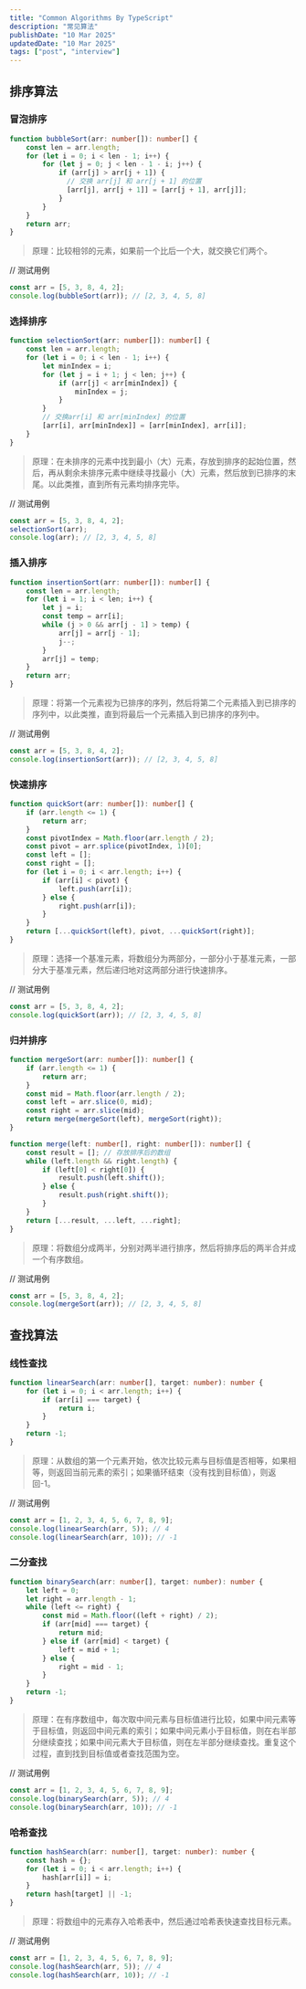 ```yaml
---
title: "Common Algorithms By TypeScript"
description: "常见算法"
publishDate: "10 Mar 2025"
updatedDate: "10 Mar 2025"
tags: ["post", "interview"]
---
```


## 排序算法

### 冒泡排序

```typescript
function bubbleSort(arr: number[]): number[] {
    const len = arr.length;
    for (let i = 0; i < len - 1; i++) {
        for (let j = 0; j < len - 1 - i; j++) {
            if (arr[j] > arr[j + 1]) {
              // 交换 arr[j] 和 arr[j + 1] 的位置
              [arr[j], arr[j + 1]] = [arr[j + 1], arr[j]];
            }
        }
    }
    return arr;
}
```

> 原理：比较相邻的元素，如果前一个比后一个大，就交换它们两个。

// 测试用例

```typescript
const arr = [5, 3, 8, 4, 2];
console.log(bubbleSort(arr)); // [2, 3, 4, 5, 8]
```

### 选择排序

```typescript
function selectionSort(arr: number[]): number[] {
    const len = arr.length;
    for (let i = 0; i < len - 1; i++) {
        let minIndex = i;
        for (let j = i + 1; j < len; j++) {
            if (arr[j] < arr[minIndex]) {
                minIndex = j;
            }
        }
        // 交换arr[i] 和 arr[minIndex] 的位置
        [arr[i], arr[minIndex]] = [arr[minIndex], arr[i]];
    }
}
```

> 原理：在未排序的元素中找到最小（大）元素，存放到排序的起始位置，然后，再从剩余未排序元素中继续寻找最小（大）元素，然后放到已排序的末尾。以此类推，直到所有元素均排序完毕。

// 测试用例

```typescript
const arr = [5, 3, 8, 4, 2];
selectionSort(arr);
console.log(arr); // [2, 3, 4, 5, 8]
```

### 插入排序

```typescript
function insertionSort(arr: number[]): number[] {
    const len = arr.length;
    for (let i = 1; i < len; i++) {
        let j = i;
        const temp = arr[i];
        while (j > 0 && arr[j - 1] > temp) {
            arr[j] = arr[j - 1];
            j--;
        }
        arr[j] = temp;
    }
    return arr;
}
```

> 原理：将第一个元素视为已排序的序列，然后将第二个元素插入到已排序的序列中，以此类推，直到将最后一个元素插入到已排序的序列中。

// 测试用例

```typescript
const arr = [5, 3, 8, 4, 2];
console.log(insertionSort(arr)); // [2, 3, 4, 5, 8]
```

### 快速排序

```typescript
function quickSort(arr: number[]): number[] {
    if (arr.length <= 1) {
        return arr;
    }
    const pivotIndex = Math.floor(arr.length / 2);
    const pivot = arr.splice(pivotIndex, 1)[0];
    const left = [];
    const right = [];
    for (let i = 0; i < arr.length; i++) {
        if (arr[i] < pivot) {
            left.push(arr[i]);
        } else {
            right.push(arr[i]);
        }
    }
    return [...quickSort(left), pivot, ...quickSort(right)];
}
```

> 原理：选择一个基准元素，将数组分为两部分，一部分小于基准元素，一部分大于基准元素，然后递归地对这两部分进行快速排序。

// 测试用例

```typescript
const arr = [5, 3, 8, 4, 2];
console.log(quickSort(arr)); // [2, 3, 4, 5, 8]
```

### 归并排序

```typescript
function mergeSort(arr: number[]): number[] {
    if (arr.length <= 1) {
        return arr;
    }
    const mid = Math.floor(arr.length / 2);
    const left = arr.slice(0, mid);
    const right = arr.slice(mid);
    return merge(mergeSort(left), mergeSort(right));
}

function merge(left: number[], right: number[]): number[] {
    const result = []; // 存放排序后的数组
    while (left.length && right.length) {
        if (left[0] < right[0]) {
            result.push(left.shift());
        } else {
            result.push(right.shift());
        }
    }
    return [...result, ...left, ...right];
}
```

> 原理：将数组分成两半，分别对两半进行排序，然后将排序后的两半合并成一个有序数组。

// 测试用例

```typescript
const arr = [5, 3, 8, 4, 2];
console.log(mergeSort(arr)); // [2, 3, 4, 5, 8]
```

## 查找算法

### 线性查找

```typescript
function linearSearch(arr: number[], target: number): number {
    for (let i = 0; i < arr.length; i++) {
        if (arr[i] === target) {
            return i;
        }
    }
    return -1;
}
```

> 原理：从数组的第一个元素开始，依次比较元素与目标值是否相等，如果相等，则返回当前元素的索引；如果循环结束（没有找到目标值），则返回-1。

// 测试用例

```typescript
const arr = [1, 2, 3, 4, 5, 6, 7, 8, 9];
console.log(linearSearch(arr, 5)); // 4
console.log(linearSearch(arr, 10)); // -1
```

### 二分查找

```typescript
function binarySearch(arr: number[], target: number): number {
    let left = 0;
    let right = arr.length - 1;
    while (left <= right) {
        const mid = Math.floor((left + right) / 2);
        if (arr[mid] === target) {
            return mid;
        } else if (arr[mid] < target) {
            left = mid + 1;
        } else {
            right = mid - 1;
        }
    }
    return -1;
}
```

> 原理：在有序数组中，每次取中间元素与目标值进行比较，如果中间元素等于目标值，则返回中间元素的索引；如果中间元素小于目标值，则在右半部分继续查找；如果中间元素大于目标值，则在左半部分继续查找。重复这个过程，直到找到目标值或者查找范围为空。

// 测试用例

```typescript
const arr = [1, 2, 3, 4, 5, 6, 7, 8, 9];
console.log(binarySearch(arr, 5)); // 4
console.log(binarySearch(arr, 10)); // -1
```

### 哈希查找

```typescript
function hashSearch(arr: number[], target: number): number {
    const hash = {};
    for (let i = 0; i < arr.length; i++) {
        hash[arr[i]] = i;
    }
    return hash[target] || -1;
}
```

> 原理：将数组中的元素存入哈希表中，然后通过哈希表快速查找目标元素。

// 测试用例

```typescript
const arr = [1, 2, 3, 4, 5, 6, 7, 8, 9];
console.log(hashSearch(arr, 5)); // 4
console.log(hashSearch(arr, 10)); // -1
```
